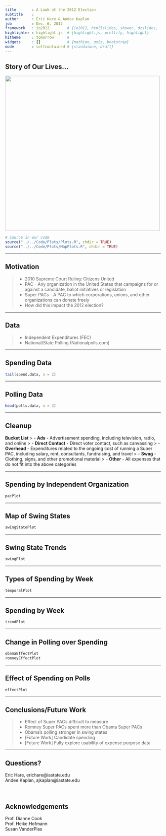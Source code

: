 ```yaml
---
title       : A Look at the 2012 Election
subtitle    :
author      : Eric Hare & Andee Kaplan
job         : Dec. 6, 2012
framework   : io2012        # {io2012, html5slides, shower, dzslides, ...}
highlighter : highlight.js  # {highlight.js, prettify, highlight}
hitheme     : tomorrow      # 
widgets     : []            # {mathjax, quiz, bootstrap}
mode        : selfcontained # {standalone, draft}
---
```


## Story of Our Lives...
<img src="http://imgs.xkcd.com/comics/poll_watching.png" height="500"></img>

```r
# Source in our code
source("../../Code/Plots/Plots.R", chdir = TRUE)
source("../../Code/Plots/MapPlots.R", chdir = TRUE)
```

---

## Motivation
> - 2010 Supreme Court Ruling: Citizens United
> - PAC - Any organization in the United States that campaigns for or against a candidate, ballot initiatives or legislation
> - Super PACs - A PAC to which corporations, unions, and other organizations can donate freely
> - How did this impact the 2012 election?

---

## Data
> - Independent Expenditures (FEC)
> - National/State Polling (Nationalpolls.com)

---

## Spending Data
```r
tail(spend.data, n = 2)
```

---

## Polling Data
```r
head(polls.data, n = 3)
```

---

## Cleanup
**Bucket List**
> - **Ads** - Advertisement spending, including television, radio, and online
> - **Direct Contact** - Direct voter contact, such as canvassing
> - **Overhead** - Expenditures related to the ongoing cost of running a Super PAC, including salary, rent, consultants, fundraising, and travel
> - **Swag** - Clothing, signs, and other promotional material
> - **Other** - All expenses that do not fit into the above categories

---

## Spending by Independent Organization
```r
pacPlot
```
---

## Map of Swing States
```r
swingStatePlot
```
---

## Swing State Trends
```r
swingPlot
```
---

## Types of Spending by Week
```r
temporalPlot
```
---

## Spending by Week
```r
trendPlot
```
---

## Change in Polling over Spending
```r
obamaEffectPlot
romneyEffectPlot
```
---

## Effect of Spending on Polls
```r
effectPlot
```
---

## Conclusions/Future Work
> - Effect of Super PACs difficult to measure
> - Romney Super PACs spent more than Obama Super PACs
> - Obama's polling stronger in swing states
> - [Future Work] Candidate spending
> - [Future Work] Fully explore usability of expense purpose data

---

## Questions?
Eric Hare, erichare@iastate.edu<br>
Andee Kaplan, ajkaplan@iastate.edu<br><br><br>

## Acknowledgements
Prof. Dianne Cook<br>
Prof. Heike Hofmann<br>
Susan VanderPlas
